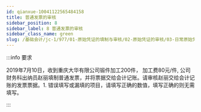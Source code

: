 ```yaml
---
id: qianxue-10041122565484158
title: 普通发票的审核
sidebar_position: 8
sidebar_label: 8 普通发票的审核
sidebar_class_name: green
slug: /基础会计/jc-1/977/01-原始凭证的填制与审核/02-原始凭证的审核/03-日常原始凭证审核实训/qianxue-1004111449432707469/qianxue-10041122565484158/普通发票的审核
---
```


:::info 要求

2019年7月10日，收到重庆大华有限公司锻件加工200件， 加工费80元/件, 公司财务科出纳员赵丽填制普通发票，并将票据交给会计记账。请审核赵丽交给会计记账的发票票据。1. 错误填写或漏填的项目，请填写正确的数值，填写正确的则无需填写。

:::
